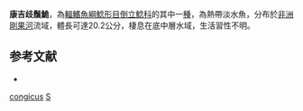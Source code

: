 {{Speciesbox 
| taxon = Synodontis congicus
| status = LC
| status_system = IUCN3.1 
| binomial_authority = [[Poll|Poll]], 1971
| synonyms = *''Synodontis congica'', Poll, 1971
}}

'''康吉歧鬚鮠'''，為[[輻鰭魚綱|輻鰭魚綱]][[鯰形目|鯰形目]][[倒立鯰科|倒立鯰科]]的其中一[[種|種]]，為熱帶淡水魚，分布於[[非洲|非洲]][[剛果河|剛果河]]流域，體長可達20.2公分，棲息在底中層水域，生活習性不明。

==参考文献==
*{{FishBase_species|genus=Synodontis|species=congicus|year=2015|month=5}}

{{taxonbar}}

[[Category:歧鬚鮠屬|congicus]]
[[Category:1971年描述的鱼类|S]]